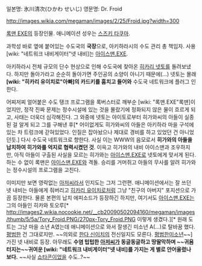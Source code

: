 일본명: 氷川清次(ひかわ せいじ)
영문명: Dr. Froid

http://images.wikia.com/megaman/images/2/25/Froid.jpg?width=300

[[록맨 EXE]]의 등장인물. 애니메이션 성우는 [[스즈키 타쿠마]].

과학성 바로 옆에 붙어있는 수도국의 '''국장'''으로, 아키하라시의 수도 관리 총 책임자. 사용 [wiki: "네트워크 내비게이터"넷 내비]는 [[아이스맨.EXE]].

아키하라시 전체 규모의 단수 현상으로 인해 수도국에 찾아온 [[히카리 넷토]]를 돌려보냈다. 하지만 돌아가라고 순순히 돌아가면 주인공의 소양이 아니기 때문에(…) 넷토는 몰래 '''[wiki: "히카리 유이치로"아빠]의 카드키를 훔치고 들어와''' 수도국 네트워크에 플러그 인 한다.

어찌저찌 얼어붙은 수도 탱크 프로그램을 록버스터로 깨부순 [wiki: "록맨.EXE"록맨]이었지만, 정작 진짜 문제는 정수시설에 있는 것을 몰랐기에 정화되지 않은 물이 흐르게 되고, 사태는 더욱더 심각해진다. 그 와중에 넷토는 야이토로부터 히가와씨의 아들이 실종된 걸 알게 되고 그를 구해낸 후[* 어이없게도 히가와씨의 아들은 아키하라 마을 구석에 있는 차 트렁크에 갇혀있었다. 인질은 잡아놨으나 제대로 경비를 하고 있었던 건 아니었던듯.] 다시 수도국 네트워크로 향한다. 사실 이는 WWW의 음모로서 '''히가와의 아들을 납치하여 히가와를 억지로 협력시켰던 것'''. 이윽고 히가와의 내비 아이스맨과 조우하지만, 아직 아들이 구출된 사실을 모르는 히가와는 [[아이스맨.EXE]]로 넷토에게 맞서게 된다. 하는 수 없이 록맨은 [[아이스맨.EXE]]와 격돌. 승리를 거머쥐고 아들의 무사를 알려 히가와는 정수시설의 프로그램을 고친다.

이미지만 보면 영락없는 [[아저씨]]라서 인지도는 그저 그런편. 애니메이션에서는 잘 쓰던 넷 내비는 아들에게 줘버리고 [[히카리 유이치로]]처럼 그냥 "친구의 아버지" 포지션으로 가끔 등장한다. 물론 본편의 납치 에피소드가 등장하긴 하지만, 여기서도 [[아이스맨.EXE]]는 그의 아들인 히카와 토오루[* http://images2.wikia.nocookie.net/__cb20090502094160/megaman/images/thumb/5/5a/Tory_Froid.PNG/270px-Tory_Froid.PNG 이렇게 생겼다.][* 원래 도트는 그냥 마을 소년 A였는데 애니메이션으로 와서 잘생긴 미소년 A(...)로 탈바꿈 했다. [[평범]]한 건 그대로지만. ~~의외로 [[한다 신이치]]의 전신일지도 모른다. [[평범]]한[[미소년]]~~] 가진 넷 내비로 등장. 아무래도 '''수염 텁텁한 [[아저씨]]가 동글동글하고 땅딸막하며 ~~귀욤 터지는~~귀여운 [wiki: "네트워크 내비게이터"넷 내비]를 가지는 게 별로 안어울렸나 보다.''' ~~사실 [[쇼타콘]]이었을 수도..?~~ 
